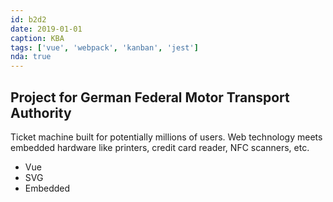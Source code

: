 ```yaml
---
id: b2d2
date: 2019-01-01
caption: KBA
tags: ['vue', 'webpack', 'kanban', 'jest']
nda: true
---
```



## Project for German Federal Motor Transport Authority

Ticket machine built for potentially millions of users. Web technology meets embedded hardware like printers, credit card reader, NFC scanners, etc.

- Vue
- SVG
- Embedded
